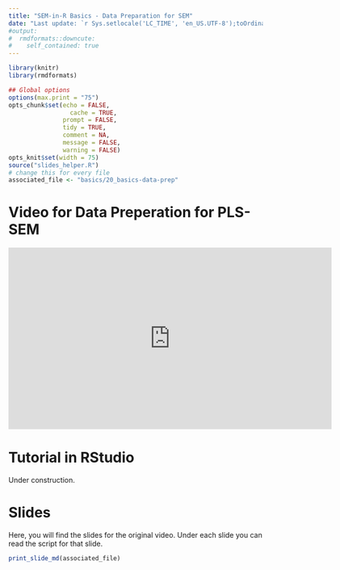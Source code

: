 ```yaml
---
title: "SEM-in-R Basics - Data Preparation for SEM"
date: "Last update: `r Sys.setlocale('LC_TIME', 'en_US.UTF-8');toOrdinal::toOrdinalDate(Sys.time())`"
#output:
#  rmdformats::downcute:
#    self_contained: true
---
```



```r
library(knitr)
library(rmdformats)

## Global options
options(max.print = "75")
opts_chunk$set(echo = FALSE,
	             cache = TRUE,
               prompt = FALSE,
               tidy = TRUE,
               comment = NA,
               message = FALSE,
               warning = FALSE)
opts_knit$set(width = 75)
source("slides_helper.R")
# change this for every file
associated_file <- "basics/20_basics-data-prep"

```


# Video for Data Preperation for PLS-SEM

<iframe width="640" height="360" src="https://www.youtube.com/embed/kGO4_NyeM5A" frameborder="0" allow="accelerometer; autoplay; clipboard-write; encrypted-media; gyroscope; picture-in-picture" allowfullscreen data-external="1"></iframe>

# Tutorial in RStudio

Under construction.

# Slides

Here, you will find the slides for the original video. Under each slide you can read the script for that slide.

```r
print_slide_md(associated_file)

```




